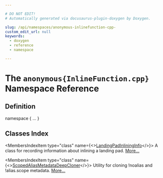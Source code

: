 ```yaml
---

# DO NOT EDIT!
# Automatically generated via docusaurus-plugin-doxygen by Doxygen.

slug: /api/namespaces/anonymous-inlinefunction-cpp-
custom_edit_url: null
keywords:
  - doxygen
  - reference
  - namespace

---
```





# The `anonymous{InlineFunction.cpp}` Namespace Reference

<DoxygenPage pluginConfig={pluginConfig}>



## Definition

<CodeBlock>namespace &#123; ... &#125;</CodeBlock>

## Classes Index

<MembersIndex>

<MembersIndexItem
  type="class"
  name={<><a href="/docs/api/classes/anonymous-namespace-inlinefunction-cpp-/landingpadinlininginfo">LandingPadInliningInfo</a></>}>
A class for recording information about inlining a landing pad. <a href="/docs/api/classes/anonymous-namespace-inlinefunction-cpp-/landingpadinlininginfo/#details">More...</a>
</MembersIndexItem>

<MembersIndexItem
  type="class"
  name={<><a href="/docs/api/classes/anonymous-namespace-inlinefunction-cpp-/scopedaliasmetadatadeepcloner">ScopedAliasMetadataDeepCloner</a></>}>
Utility for cloning !noalias and !alias.scope metadata. <a href="/docs/api/classes/anonymous-namespace-inlinefunction-cpp-/scopedaliasmetadatadeepcloner/#details">More...</a>
</MembersIndexItem>

</MembersIndex>


</DoxygenPage>
